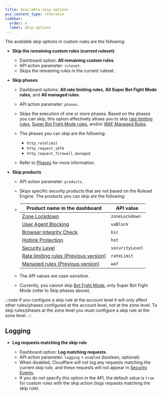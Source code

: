 ```yaml
---
title: Available skip options
pcx_content_type: reference
sidebar:
  order: 4
  label: Skip options
---
```


The available skip options in custom rules are the following:

- **Skip the remaining custom rules (current ruleset)**

  - Dashboard option: **All remaining custom rules**.
  - API action parameter: `ruleset`.
  - Skips the remaining rules in the current ruleset.

- **Skip phases**

  - Dashboard options: **All rate limiting rules**, **All Super Bot Fight Mode rules**, and **All managed rules**.

  - API action parameter: `phases`.

  - Skips the execution of one or more phases. Based on the phases you can skip, this option effectively allows you to skip [rate limiting rules](/waf/rate-limiting-rules/), [Super Bot Fight Mode rules](/bots/get-started/super-bot-fight-mode/), and/or [WAF Managed Rules](/waf/managed-rules/).

  - The phases you can skip are the following:

    - `http_ratelimit`
    - `http_request_sbfm`
    - `http_request_firewall_managed`

  - Refer to [Phases](/ruleset-engine/about/phases/) for more information.

- **Skip products**

  - API action parameter: `products`.

  - Skips specific security products that are not based on the Ruleset Engine. The products you can skip are the following:

  - | Product name in the dashboard                                                      | API value       |
    | ---------------------------------------------------------------------------------- | --------------- |
    | [Zone Lockdown](/waf/tools/zone-lockdown/)                                         | `zoneLockdown`  |
    | [User Agent Blocking](/waf/tools/user-agent-blocking/)                             | `uaBlock`       |
    | [Browser Integrity Check](/waf/tools/browser-integrity-check/)                     | `bic`           |
    | [Hotlink Protection](/waf/tools/scrape-shield/hotlink-protection/)                 | `hot`           |
    | [Security Level](/waf/tools/security-level/)                                       | `securityLevel` |
    | [Rate limiting rules (Previous version)](/waf/reference/legacy/old-rate-limiting/) | `rateLimit`     |
    | [Managed rules (Previous version)](/waf/reference/legacy/old-waf-managed-rules/)   | `waf`           |

  - The API values are case-sensitive.

  - Currently, you cannot skip [Bot Fight Mode](/bots/get-started/bot-fight-mode/), only Super Bot Fight Mode (refer to Skip phases above).

:::note
If you configure a skip rule at the account level it will only affect other rules/phases configured at the account level, not at the zone level. To skip rules/phases at the zone level you must configure a skip rule at the zone level.
:::

## Logging

- **Log requests matching the skip rule**

  - Dashboard option: **Log matching requests**.
  - API action parameter: `logging` > `enabled` (boolean, optional).
  - When disabled, Cloudflare will not log any requests matching the current skip rule, and these requests will not appear in [Security Events](/waf/analytics/security-events/).
  - If you do not specify this option in the API, the default value is `true` for custom rules with the skip action (logs requests matching the skip rule).
